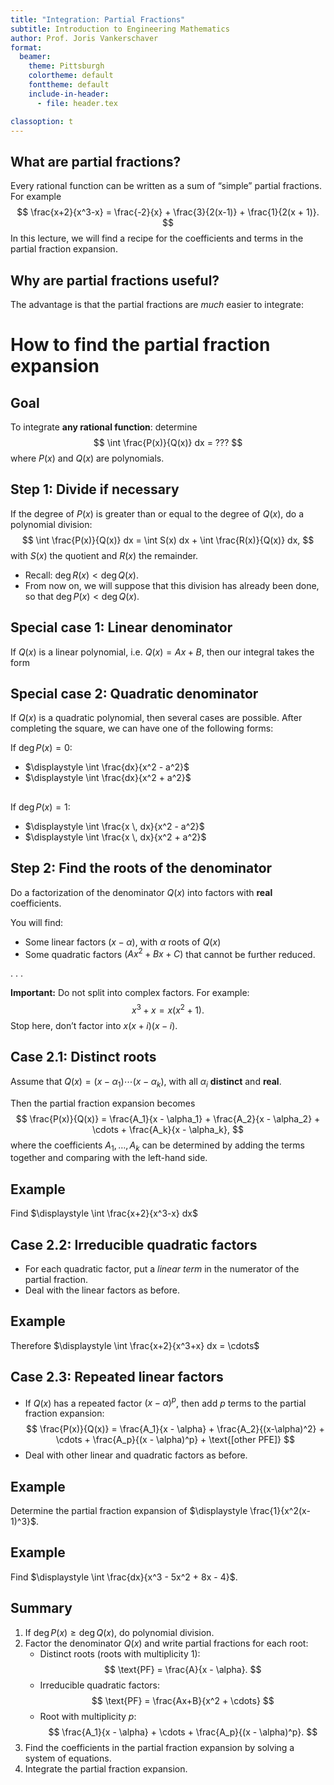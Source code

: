 ```yaml
---
title: "Integration: Partial Fractions"
subtitle: Introduction to Engineering Mathematics
author: Prof. Joris Vankerschaver
format:
  beamer:
    theme: Pittsburgh
    colortheme: default
    fonttheme: default
    include-in-header:
      - file: header.tex

classoption: t
---
```


## What are partial fractions?

Every rational function can be written as a sum of "simple" partial fractions. For example
$$
    \frac{x+2}{x^3-x} = \frac{-2}{x} + \frac{3}{2(x-1)} + \frac{1}{2(x + 1)}.
$$
In this lecture, we will find a recipe for the coefficients and terms in the partial fraction expansion.

## Why are partial fractions useful? 

The advantage is that the partial fractions are *much* easier to integrate:
\begin{align*}
    \int \frac{x+2}{x^3-x} dx & = - 2\int \frac{dx}{x} + \frac{3}{2} \int \frac{dx}{x-1} + \frac{1}{2} \int \frac{dx}{x + 1} \\
        & = -2 \ln |x| + \frac{3}{2} \ln |x-1| + \frac{1}{2} \ln |x+1| + C.
\end{align*}

# How to find the partial fraction expansion

## Goal

To integrate **any rational function**: determine
$$
    \int \frac{P(x)}{Q(x)} dx = ???
$$
where $P(x)$ and $Q(x)$ are polynomials.

## Step 1: Divide if necessary

If the degree of $P(x)$ is greater than or equal to the degree of $Q(x)$, do a polynomial division:
$$
    \int \frac{P(x)}{Q(x)} dx = \int S(x) dx + \int \frac{R(x)}{Q(x)} dx,
$$
with $S(x)$ the quotient and $R(x)$ the remainder.

- Recall: $\deg R(x) < \deg Q(x)$.
- From now on, we will suppose that this division has already been done, so that $\deg P(x) < \deg Q(x)$.

## Special case 1: Linear denominator

If $Q(x)$ is a linear polynomial, i.e. $Q(x) = Ax + B$, then our integral takes the form
\begin{align*}
    \int \frac{P(x)}{Q(x)} dx & = \int \frac{K}{Ax + B} dx \\
        & = \cdots
\end{align*}

## Special case 2: Quadratic denominator

If $Q(x)$ is a quadratic polynomial, then several cases are possible. After completing the square, we can have one of the following forms:

If $\deg P(x) = 0$:

- $\displaystyle \int \frac{dx}{x^2 - a^2}$
- $\displaystyle \int \frac{dx}{x^2 + a^2}$

##

If $\deg P(x) = 1$:

- $\displaystyle \int \frac{x \, dx}{x^2 - a^2}$
- $\displaystyle \int \frac{x \, dx}{x^2 + a^2}$


## Step 2: Find the roots of the denominator

Do a factorization of the denominator $Q(x)$ into factors with **real** coefficients.

You will find:

- Some linear factors $(x - \alpha)$, with $\alpha$ roots of $Q(x)$
- Some quadratic factors $(Ax^2 + Bx + C)$ that cannot be further reduced.

. . .

**Important:** Do not split into complex factors. For example:
$$
    x^3 + x = x(x^2 + 1).
$$
Stop here, don't factor into $x(x+i)(x-i)$.

## Case 2.1: Distinct roots

Assume that $Q(x) = (x - \alpha_1) \cdots (x - \alpha_k)$, with all $\alpha_i$ **distinct** and **real**.

Then the partial fraction expansion becomes
$$
    \frac{P(x)}{Q(x)} = \frac{A_1}{x - \alpha_1} + \frac{A_2}{x - \alpha_2} + \cdots + \frac{A_k}{x - \alpha_k},
$$
where the coefficients $A_1, \ldots, A_k$  can be determined by adding the terms together and comparing with the left-hand side.

## Example

Find $\displaystyle \int \frac{x+2}{x^3-x} dx$

## Case 2.2: Irreducible quadratic factors

- For each quadratic factor, put a *linear term* in the numerator of the partial fraction.
- Deal with the linear factors as before.

## Example

\begin{align*}
    \frac{x+2}{x^3+x} & = \frac{x + 2}{x(x^2 + 1)} \\
        & = \frac{A}{x} + \frac{Bx + C}{x^2 + 1} \\
        & = \cdots
\end{align*}

Therefore $\displaystyle \int \frac{x+2}{x^3+x} dx = \cdots$

## Case 2.3: Repeated linear factors

- If $Q(x)$ has a repeated factor $(x - \alpha)^p$, then add $p$ terms to the partial fraction expansion:
$$
    \frac{P(x)}{Q(x)} = \frac{A_1}{x - \alpha} + \frac{A_2}{(x-\alpha)^2} + \cdots + \frac{A_p}{(x - \alpha)^p} + \text{[other PFE]}
$$
- Deal with other linear and quadratic factors as before.

## Example

Determine the partial fraction expansion of $\displaystyle \frac{1}{x^2(x-1)^3}$.

## Example

Find $\displaystyle \int \frac{dx}{x^3 - 5x^2 + 8x - 4}$.

## Summary {.smaller}

1. If $\deg P(x) \ge \deg Q(x)$, do polynomial division.
2. Factor the denominator $Q(x)$ and write partial fractions for each root:
   - Distinct roots (roots with multiplicity 1):
     $$
        \text{PF} = \frac{A}{x - \alpha}.
     $$
   - Irreducible quadratic factors:
     $$
        \text{PF} = \frac{Ax+B}{x^2 + \cdots}
     $$
   - Root with multiplicity $p$:
     $$
        \frac{A_1}{x - \alpha} + \cdots + \frac{A_p}{(x - \alpha)^p}.
     $$
3. Find the coefficients in the partial fraction expansion by solving a system of equations.
4. Integrate the partial fraction expansion.
